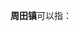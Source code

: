'''周田镇'''可以指：
{{PRC admin/disambig|36/07/33/103/000|44/02/24/110/000|44/52/24/105/000}}
{{disambig|cat=三字中国镇名消歧义}}